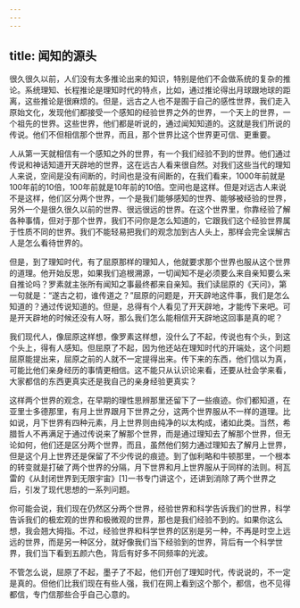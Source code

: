 ```yaml
---
---
---
```

title: 闻知的源头
---




很久很久以前，人们没有太多推论出来的知识，特别是他们不会做系统的复杂的推论。系统理知、长程推论是理知时代的特点，比如，通过推论得出月球跟地球的距离，这些推论是很麻烦的。但是，远古之人也不是囿于自己的感性世界，我们走入原始文化，发现他们都接受一个感知的经验世界之外的世界，一个天上的世界，一个祖先的世界。这些世界，他们都是听说的，通过闻知知道的。这就是我们所说的传说。他们不但相信那个世界，而且，那个世界比这个世界更可信、更重要。

人从第一天就相信有一个感知之外的世界，有一个我们经验不到的世界。他们通过传说和神话知道开天辟地的世界，这在远古人看来很自然。对我们这些当代的理知人来说，空间是没有间断的，时间也是没有间断的，在我们看来，1000年前就是100年前的10倍，100年前就是10年前的10倍。空间也是这样。但是对远古人来说不是这样，他们区分两个世界，一个是我们能够感知的世界、能够被经验的世界，另外一个是很久很久以前的世界、很远很远的世界。在这个世界里，你靠经验了解各种事情，但对于那个世界，我们不问你是怎么知道的，它跟我们这个经验世界属于性质不同的世界。我们不能轻易把我们的观念加到古人头上，那样会完全误解古人是怎么看待世界的。

但是，到了理知时代，有了屈原那样的理知人，他就要求那个世界也服从这个世界的道理。他开始反思，如果我们追根溯源，一切闻知不是必须要么来自亲知要么来自推论吗？罗素就主张所有闻知之事最终都来自亲知。我们读屈原的《天问》，第一句就是：“遂古之初，谁传道之？”屈原的问题是，开天辟地这件事，我们是怎么知道的？通过传说知道的。但是，总得有个人看见了开天辟地，才能传下来吧。可是开天辟地的时候还没有人呀，那么我们怎么能相信开天辟地这回事是真的呢？

我们现代人，像屈原这样想，像罗素这样想，没什么了不起，传说也有个头，到这个头上，得有人感知。但屈原了不起，因为他还站在理知时代的开端处，这个问题屈原能提出来，屈原之前的人就不一定提得出来。传下来的东西，他们信以为真，可能比他们亲身经历的事情更相信。这不能只从认识论来看，还要从社会学来看，大家都信的东西更真实还是我自己的亲身经验更真实？

这样两个世界的观念，在早期的理性思辨那里还留下了一些痕迹。你们都知道，在亚里士多德那里，有月上世界跟月下世界之分，这两个世界服从不一样的道理。比如说，月下世界有四种元素，月上世界则由纯净的以太构成，诸如此类。当然，希腊哲人不再满足于通过传说来了解那个世界，而是通过理知去了解那个世界，但无论如何，他们还是区分两个世界，而且，虽然他们努力通过理知去了解月上世界，但是这个月上世界还是保留了不少传说的痕迹。到了伽利略和牛顿那里，一个根本的转变就是打破了两个世界的分隔，月下世界和月上世界服从于同样的法则。柯瓦雷的《从封闭世界到无限宇宙》[1]一书专门讲这个，还讲到消除了两个世界之后，引发了现代思想的一系列问题。

你可能会说，我们现在仍然区分两个世界，经验世界和科学告诉我们的世界，科学告诉我们的极宏观的世界和极微观的世界，那也是我们经验不到的。如果你这么想，我会翘大拇指。不过，经验世界和科学世界的区别是另一种，不再是时空上远远的世界，而是另一种区分，就好像我们当下经验到的世界，背后有一个科学世界，我们当下看到五颜六色，背后有好多不同频率的光波。

不管怎么说，屈原了不起，墨子了不起，他们开创了理知时代，传说说的，不一定是真的。但他们比我们现在有些人强，我们在网上看到这个那个，都信，也不见得都信，专门信那些合乎自己心意的。